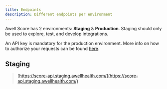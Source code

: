 ```yaml
---
title: Endpoints
description: Different endpoints per environment
---
```


Awell Score has 2 environments: **Staging** & **Production**. Staging should only be used to explore, test, and develop integrations.

An API key is mandatory for the production environment. More info on how to authorize your requests can be found [here](/awell-score/docs/getting-started/authorization).

## Staging

> [https://score-api.staging.awellhealth.com/](https://score-api.staging.awellhealth.com/)
